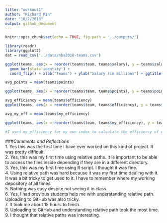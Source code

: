 ```yaml
---
title: "workout1"
author: "Richard Min"
date: "10/2/2018"
output: github_document
---
```

```r
knitr::opts_chunk$set(echo = TRUE, fig.path = '../outputs/')

```

```r
library(readr)
library(ggplot2)
dat = read_csv('../data/nba2018-teams.csv')

```

```r
ggplot(teams, aes(x = reorder(teams$team, teams$salary), y = teams$salary)) +
  geom_bar(stat='identity') +
  coord_flip() + xlab("Teams") + ylab("Salary (in millions") + ggtitle("NBA Teams Ranked by Total Salary")
```

```r
avg_points = mean(teams$points)

ggplot(teams, aes(x = reorder(teams$team, teams$points), y = teams$points)) + geom_bar(stat='identity') + coord_flip() + xlab('Teams') + ylab('Total Points') + ggtitle('NBA Teams Ranked by Total Points') + geom_hline(aes(yintercept = avg_points, color = 'red'))

```

```r
avg_efficiency = mean(teams$efficiency)
ggplot(teams, aes(x = reorder(teams$team, teams$efficiency), y = teams$efficiency)) + geom_bar(stat='identity') + coord_flip() + xlab("Teams") + ylab("Efficiency") + ggtitle("NBA Teams Ranked by Total Efficiency") + geom_hline(aes(yintercept = avg_efficiency, color = 'red'))

```

```r
avg_my_eff = mean(teams$my_efficiency)

ggplot(teams, aes(x = reorder(teams$team, teams$my_efficiency), y = teams$my_efficiency)) + geom_bar(stat='identity') + coord_flip() + xlab("Teams") + ylab("My Efficiency") + ggtitle("NBA Teams Ranked by My Efficiency") + geom_hline(aes(yintercept = avg_my_eff, color = 'red'))

#I used my_efficiency for my own index to calculate the efficiency of each team. I used the same method as efficiency but took out missed_fg. I found total points and subtract it by points1, which gave points from free throws. I thought that free throws is more on the mind than pure skill so I don't want to see a players efficiency go down because of mental weakness. 
```

###_Comments and Reflections_  
1. Yes this was the first time I have ever worked on this kind of project. It was pretty difficult.  
2. Yes, this was my first time using relative paths. It is important to be able to access the files inside depending if they are in a different directory.   
3. Yes, this was my first time using R script. I thought it was fine.  
4. Using relative path was hard because it was my first time dealing with it. It was a bit tricky to get used to it. I have to remember where my working depository at all times.  
5. Nothing was easy despite not seeing it in class.  
6. Yes, I had previous students help me with understanding relative path. Uploading to GitHub was also tricky.  
7. It took me about 15 hours to finish.  
8. Uploading to GitHub and understanding relative path took the most time.  
9. I thought that relative paths was interesting.  
